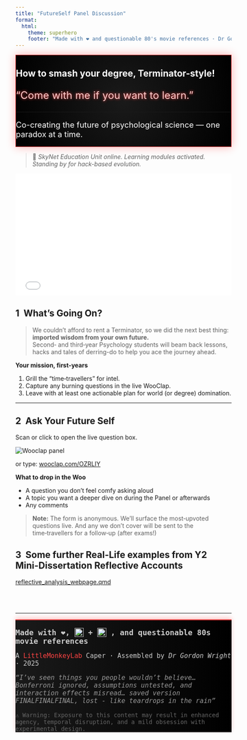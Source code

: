 ```yaml
---
title: "FutureSelf Panel Discussion"
format: 
  html: 
    theme: superhero
    footer: "Made with ❤️ and questionable 80's movie references · Dr Gordon Wright · 2025"
---
```


```{=html}
<section class="text-center py-5" style="background: radial-gradient(circle at center, #1a1a1a, #000000); border: 1px solid #ff4444; color: #ffffff; box-shadow: 0 0 20px rgba(255, 0, 0, 0.3);">

  <h1 class="display-3 fw-bold glitch" data-text="How to smash your degree, Terminator-style!">How to smash your degree, Terminator-style!</h1>
  
  <p class="lead fst-italic" style="color: #ffcccc; font-size: 1.5rem; text-shadow: 0 0 6px #ff4444;">
    “Come with me if you want to learn.”
  </p>
  
  <hr class="my-4" style="border-color: #ff4444;" />
  
  <p style="color: #FFFFFF; font-size: 1.15rem;">
    Co-creating the future of psychological science — one paradox at a time.
  </p>

</section>
```

> 🧠 *SkyNet Education Unit online. Learning modules activated. Standing by for hack-based evolution.*

```{=html}
<div style="position: relative; padding-top: 56.25%; height: 0; overflow: hidden;">
  <iframe src="ArnieSays_slides.html" 
          style="position: absolute; top: 0; left: 0; width: 100%; height: 100%; border: none;"
          allowfullscreen
          loading="lazy">
  </iframe>
</div>
```

## 1  What’s Going On?

> We couldn’t afford to rent a Terminator, so we did the next best thing:\
> **imported wisdom from your own future.**\
> Second‑ and third‑year Psychology students will beam back lessons, hacks and tales of derring-do to help you ace the journey ahead.

**Your mission, first‑years**

1.  Grill the “time‑travellers” for intel.\
2.  Capture any burning questions in the live WooClap.\
3.  Leave with at least one actionable plan for world (or degree) domination.

------------------------------------------------------------------------

## 2  Ask Your Future Self

Scan or click to open the live question box.

```{=html}
<div class="d-flex justify-content-center my-4">
  <img src="images/WooClap-Panel.png" class="shadow-sm rounded" alt="Wooclap panel">
</div>
<p class="text-center">
  or type: <a href="https://app.wooclap.com/OZRLIY" target="_blank">wooclap.com/OZRLIY</a>
</p>
```

**What to drop in the Woo**

-   A question you don’t feel comfy asking aloud\
-   A topic you want a deeper dive on during the Panel or afterwards\
-   Any comments

> **Note:** The form is anonymous. We’ll surface the most‑upvoted questions live. And any we don't cover will be sent to the time‑travellers for a follow‑up (after exams!)

## 3  Some further Real-Life examples from Y2 Mini-Dissertation Reflective Accounts

[reflective_analysis_webpage.qmd](reflective_analysis_webpage.qmd)

```{=html}
<hr style="margin-top: 4rem; border-color: #cc0000;"/>

<footer class="text-center px-3 py-4" style="font-family: 'Atkinson Hyperlegible', monospace; background: linear-gradient(to right, #1a1a1a, #000000); color: #cccccc; border-top: 2px solid #ff4444; box-shadow: 0 -4px 10px rgba(255, 0, 0, 0.2);">

<p style="font-size: 1.1rem; margin-bottom: 0.5rem;">
  <strong>
    Made with ❤️,
    <img src="images/quarto-logo.png" alt="Quarto" style="height: 1.2em; vertical-align: text-bottom;">
    +
    <img src="images/Rlogo.png" alt="R" style="height: 1.2em; vertical-align: text-bottom;">
    , and questionable 80s movie references
  </strong>
</p>

  <p style="font-size: 0.95rem;">
    A <span style="color: #ff4444;">LittleMonkeyLab</span> Caper · Assembled by <em>Dr Gordon Wright</em> · 2025
  </p>

  <p style="font-size: 0.95rem; font-style: italic; color: #999;">
    “I’ve seen things you people wouldn’t believe… Bonferroni ignored, assumptions untested, and interaction effects misread… saved version FINALFINALFINAL, lost - like teardrops in the rain”
  </p>

  <p style="margin-top: 1rem; font-size: 0.85rem; color: #666;">
    ⚠️ Warning: Exposure to this content may result in enhanced agency, temporal disruption, and a mild obsession with experimental design.
  </p>

</footer>
```
